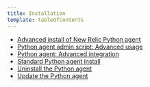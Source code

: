 ```yaml
---
title: Installation
template: tableOfContents
---
```


* [Advanced install of New Relic Python agent](/docs/agents/python-agent/installation/advanced-install-new-relic-python-agent)
* [Python agent admin script: Advanced usage](/docs/agents/python-agent/installation/python-agent-admin-script-advanced-usage)
* [Python agent: Advanced integration](/docs/agents/python-agent/installation/python-agent-advanced-integration)
* [Standard Python agent install](/docs/agents/python-agent/installation/standard-python-agent-install)
* [Uninstall the Python agent](/docs/agents/python-agent/installation/uninstall-python-agent)
* [Update the Python agent](/docs/agents/python-agent/installation/update-python-agent)

